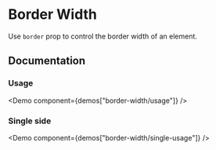 

# Border Width

Use `border` prop to control the border width of an element.

<Scale hidePixels values="borderT" />

## Documentation

### Usage

<Demo component={demos["border-width/usage"]} />

### Single side

<Demo component={demos["border-width/single-usage"]} />
